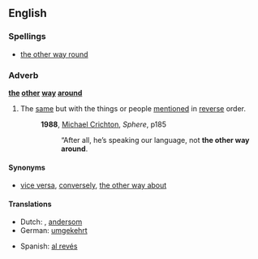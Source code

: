 ==English==

===Spellings===
{{rfc-header|Spellings}}
* [[the other way round]]

===Adverb===
'''[[the]] [[other]] [[way]] [[around]]'''

# The [[same]] but with the things or people [[mention]]ed in [[reverse]] order.
#: '''1988''', [[w:Michael Crichton|Michael Crichton]], ''Sphere'', p185
#:: “After all, he’s speaking our language, not '''the other way around'''.

====Synonyms====
* [[vice versa]], [[converse]]ly, [[the other way about]]

====Translations====
{{trans-top|same but with things reversed}}
* Dutch: {{t|nl|omgekeerd}}, [[andersom]]
*German: [[umgekehrt]]
{{trans-mid}}
*Spanish: [[al revés]]
{{trans-bottom}}